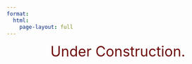 ```yaml
---
format:
  html:
    page-layout: full
---
```


<div style="text-align: center; color: #6d0b09; font-size: 2rem;">Under Construction.</div>
